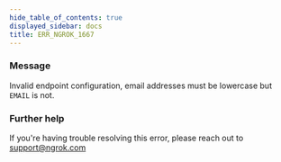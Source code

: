 ```yaml
---
hide_table_of_contents: true
displayed_sidebar: docs
title: ERR_NGROK_1667
---
```


### Message

Invalid endpoint configuration, email addresses must be lowercase but `EMAIL` is not.

<ErrorDetails />

### Further help

If you're having trouble resolving this error, please reach out to [support@ngrok.com](mailto:support@ngrok.com?subject=Help%20with%20ERR_NGROK_1667)
